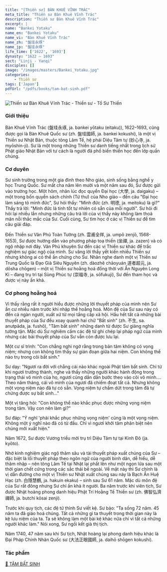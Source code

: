 ```yaml
---
title: "[Thiền sư] BÀN KHUÊ VĨNH TRÁC"
meta_title: "Thiền sư Bàn Khuê Vĩnh Trác"
description: "Thiền sư Bàn Khuê Vĩnh Trác"
excerpt: |
name: "Bankei Yotaku"
name_en: "Bankei Yotaku"
name_vi: "Bàn Khuê Vĩnh Trác"
name_zh: "盤珪永琢"
name_jp: "盤珪永琢"
life_time: ['1622', '1693']
dynasty: "1622 — 1693"
sect: "Linji - Yanqi"
disciples: []
image: "/images/masters/Bankei_Yotaku.jpg"
categories:
    - Thiền sư
tags: ['Japan']
pdfUrl: "/pdfs/books/tam-bat-sinh.pdf"
---
```


<img
  decoding="async"
  src="/images/masters/Bankei_Yotaku.jpg"
  alt="Thiền sư Bàn Khuê Vĩnh Trác - Thiền sư - Tổ Sư Thiền"
/>

### Giới thiệu

Bàn Khuê Vĩnh Trác (盤珪永琢, ja. bankei yōtaku (eitaku)), 1622–1693, cũng được gọi là Bàn Khuê Quốc sư (zh. 盤珪國師, ja. bankei kokushi), là một vị Thiền sư Nhật Bản, thuộc tông Lâm Tế, hệ phái Diệu Tâm tự (妙心寺, ja. myōshin-ji). Sư là một trong những Thiền sư danh tiếng nhất trong lịch sử Phật giáo Nhật Bản với tư cách là người đã phổ biến thiền học đến lớp quần chúng.

### Cơ duyên

Sư sinh trưởng trong một gia đình theo Nho giáo, sinh sống bằng nghề y học Trung Quốc. Sư mất cha năm lên mười và một năm sau đó, Sư được gửi vào trường học. Một hôm, nhân lúc đọc quyển Đại học (大學, ja. daigaku) – một trong bốn quyển sách chính (Tứ thư) của Nho giáo – đến câu "Đại học làm sáng tỏ minh đức", Sư hỏi thầy: "Minh đức (zh. 明德, ja. meitoku) là gì?" Thầy trả lời: "Minh đức là tính tốt tự nhiên có sẵn của mỗi người". Sư hỏi đi hỏi lại nhiều lần nhưng những câu trả lời của vị thầy này không làm thoả mãn nỗi thắc mắc của Sư. Cuối cùng, Sư tìm học ở các vị Thiền sư để tìm câu giải đáp.

Đến Thiền sư Vân Phủ Toàn Tường (zh. 雲甫全祥, ja. umpō zenjō, 1568-1653), Sư được hướng dẫn vào phương pháp toạ thiền (坐禪, ja. zazen) và có ngộ nhập nơi đây. Vân Phủ khuyên Sư đến các vị Thiền sư khác để trắc nghiệm sự giác ngộ của mình. Sư vâng lời thầy yết kiến nhiều Thiền sư nhưng không ai có thể ấn chứng cho Sư. Nhân nghe danh một vị Thiền sư Trung Quốc là Đạo Giả Siêu Nguyên (zh. dàozhě chāoyuán 道者超元, ja. dōsha chōgen) – một vị Thiền sư hoằng hoá đồng thời với Ẩn Nguyên Long Kì – đang trụ trì tại Sùng Phúc tự (崇福寺, ja. sōfukuji), Sư đến tham học và được vị này ấn khả.

### Cơ phong hoằng hoá

Vì thấy rằng rất ít người hiểu được những lời thuyết pháp của mình nên Sư ẩn cư nhiều năm trước khi nhập thế hoằng hoá.
Môn đệ của Sư sau này có đến cả ngàn người, xuất xứ từ mọi tầng cấp xã hội.
Hầu hết tất cả những bài thuyết pháp của Sư đều xoay quanh hai chữ "Bất sinh" (zh. 不生, sa. anutpāda, ja. fushō), "Tâm bất sinh" những danh từ được Sư giảng nghĩa tường tận. Mặc dù Sư nghiêm cấm các đệ tử ghi chép lại pháp ngữ của mình nhưng các bài thuyết pháp của Sư vẫn còn được lưu lại.

Một cư sĩ trình: "Con chẳng nghi ngờ rằng trong bản tâm không có vọng niệm; nhưng con không tìm thấy sự gián đoạn giữa hai niệm.
Con không thể nào trụ trong cõi bất sinh."

Sư dạy: "Ngươi ra đời với chẳng cái nào khác ngoài Phật tâm bất sinh.
Chỉ từ khi ngươi trưởng thành, nghe và thấy những người khác hành động trong trạng thái vô minh của họ, ngươi cũng dần dần bước theo vào cõi vô minh....
Theo năm tháng, cái vô minh của ngươi đã chiếm đoạt tất cả.
Nhưng không một vọng niệm nào đã tự có sẵn.
Vọng niệm tự chấm dứt trong tâm đã tự chứng được sự bất sinh..."

Một vị tăng hỏi: "Con không thể nào khắc phục được những vọng niệm trong tâm. Vậy con nên làm gì?"

Sư đáp: "Ý nghĩ 'phải khắc phục những vọng niệm' cũng là một vọng niệm.
Không một ý nghĩ nào đã có từ đầu.
Chỉ vì ngươi khởi tâm phân biệt nên chúng mới xuất hiện."

Năm 1672, Sư được Vương triều mời trụ trì Diệu Tâm tự tại Kinh Đô (ja. kyōto).

Nhờ kinh nghiệm giác ngộ thâm sâu và tài thuyết pháp xuất chúng của Sư – đặc biệt là lối thuyết pháp theo ngôn ngữ của người bình dân, dễ hiểu, dễ thâm nhập – nên tông Lâm Tế tại Nhật lại phất lên như một ngọn lửa sau một thời gian chết cứng trong các sắc thái bề ngoài. Về mặt này thì Sư chính là vị dẫn đường cho một vị Thiền sư Nhật xuất chúng sau này là Bạch Ẩn Huệ Hạc (zh. 白隱慧鶴, ja. hakuin ekaku) – sinh sau Sư 61 năm. Mặc dù môn đệ của Sư rất đông nhưng Sư chỉ ấn khả ít người. Ba năm trước khi viên tịch, Sư được Nhật hoàng phong danh hiệu Phật Trí Hoằng Tế Thiền sư (zh. 佛智弘濟禪師, ja. butchi kōsai zenji).

Trước khi quy tịch, các đệ tử thỉnh Sư viết kệ.
Sư bảo: "Ta sống 72 năm. 45 năm ta đã giáo hoá chúng. Tất cả những gì ta thuyết trong thời gian này là kệ lưu niệm của ta.
Ta sẽ không làm một bài kệ khác nữa chỉ vì tất cả những người khác làm."
Nói xong, Sư ngồi kết già thị tịch.

Năm 1740, 47 năm sau khi Sư tịch, Nhật hoàng lại phong danh hiệu khác là Đại Pháp Chính Nhãn Quốc sư (大法正眼國師, ja. daihō shōgen kokushi).

### Tác phẩm

<a href="/pdfs/tam-bat-sinh.pdf" target="_blank">
  📖 TÂM BẤT SINH
</a>

